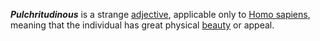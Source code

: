 '''''Pulchritudinous''''' is a strange [[adjective]], applicable only to [[Homo sapiens]], meaning that the individual has great physical [[beauty]] or appeal.

{{wikify}}